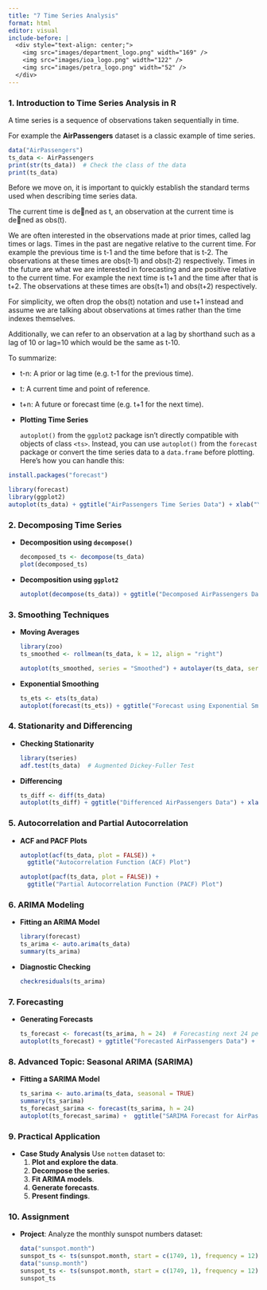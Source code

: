 ---
title: "7 Time Series Analysis"
format: html
editor: visual
include-before: |
  <div style="text-align: center;">
    <img src="images/department_logo.png" width="169" />
    <img src="images/ioa_logo.png" width="122" />
    <img src="images/petra_logo.png" width="52" />
  </div>
---

### 1. **Introduction to Time Series Analysis in R**

A time series is a sequence of observations taken sequentially in time.

For example the **AirPassengers** dataset is a classic example of time series.

```{r}
data("AirPassengers")      
ts_data <- AirPassengers      
print(str(ts_data))  # Check the class of the data
print(ts_data)
```

Before we move on, it is important to quickly establish the standard terms used when describing time series data.

The current time is dened as t, an observation at the current time is dened as obs(t).

We are often interested in the observations made at prior times, called lag times or lags. Times in the past are negative relative to the current time. For example the previous time is t-1 and the time before that is t-2. The observations at these times are obs(t-1) and obs(t-2) respectively. Times in the future are what we are interested in forecasting and are positive relative to the current time. For example the next time is t+1 and the time after that is t+2. The observations at these times are obs(t+1) and obs(t+2) respectively.

For simplicity, we often drop the obs(t) notation and use t+1 instead and assume we are talking about observations at times rather than the time indexes themselves.

Additionally, we can refer to an observation at a lag by shorthand such as a lag of 10 or lag=10 which would be the same as t-10.

To summarize:

-   t-n: A prior or lag time (e.g. t-1 for the previous time).

-   t: A current time and point of reference.

-   t+n: A future or forecast time (e.g. t+1 for the next time).

-   **Plotting Time Series**

    `autoplot()` from the `ggplot2` package isn't directly compatible with objects of class `<ts>`. Instead, you can use `autoplot()` from the `forecast` package or convert the time series data to a `data.frame` before plotting. Here’s how you can handle this:

```{r eval=FALSE}
install.packages("forecast")
```

```{r}
library(forecast)
library(ggplot2)
autoplot(ts_data) + ggtitle("AirPassengers Time Series Data") + xlab("Year") + ylab("Number of Passengers")
```

### 2. **Decomposing Time Series**

-   **Decomposition using `decompose()`**

    ```{r}
    decomposed_ts <- decompose(ts_data)      
    plot(decomposed_ts)
    ```

-   **Decomposition using `ggplot2`**

    ```{r}
    autoplot(decompose(ts_data)) + ggtitle("Decomposed AirPassengers Data")
    ```

### 3. **Smoothing Techniques**

-   **Moving Averages**

    ```{r}
    library(zoo)      
    ts_smoothed <- rollmean(ts_data, k = 12, align = "right")      

    autoplot(ts_smoothed, series = "Smoothed") + autolayer(ts_data, series = "Original") +  ggtitle("Smoothed Time Series with Moving Average") +   xlab("Year") + ylab("Number of Passengers")
    ```

-   **Exponential Smoothing**

    ```{r}
    ts_ets <- ets(ts_data)      
    autoplot(forecast(ts_ets)) + ggtitle("Forecast using Exponential Smoothing")
    ```

### 4. **Stationarity and Differencing**

-   **Checking Stationarity**

    ```{r}
    library(tseries)      
    adf.test(ts_data)  # Augmented Dickey-Fuller Test
    ```

-   **Differencing**

    ```{r}
    ts_diff <- diff(ts_data)      
    autoplot(ts_diff) + ggtitle("Differenced AirPassengers Data") + xlab("Year") + ylab("Differenced Number of Passengers")
    ```

### 5. **Autocorrelation and Partial Autocorrelation**

-   **ACF and PACF Plots**

    ```{r}
    autoplot(acf(ts_data, plot = FALSE)) +
      ggtitle("Autocorrelation Function (ACF) Plot")

    autoplot(pacf(ts_data, plot = FALSE)) +
      ggtitle("Partial Autocorrelation Function (PACF) Plot")
    ```

### 6. **ARIMA Modeling**

-   **Fitting an ARIMA Model**

    ```{r}
    library(forecast)      
    ts_arima <- auto.arima(ts_data)      
    summary(ts_arima)
    ```

-   **Diagnostic Checking**

    ```{r}
    checkresiduals(ts_arima)
    ```

### 7. **Forecasting**

-   **Generating Forecasts**

    ```{r}
    ts_forecast <- forecast(ts_arima, h = 24)  # Forecasting next 24 periods
    autoplot(ts_forecast) + ggtitle("Forecasted AirPassengers Data") +  xlab("Year") + ylab("Number of Passengers")
    ```

### 8. **Advanced Topic: Seasonal ARIMA (SARIMA)**

-   **Fitting a SARIMA Model**

    ```{r}
    ts_sarima <- auto.arima(ts_data, seasonal = TRUE)      
    summary(ts_sarima)      
    ts_forecast_sarima <- forecast(ts_sarima, h = 24)      
    autoplot(ts_forecast_sarima) +  ggtitle("SARIMA Forecast for AirPassengers Data")
    ```

### 9. **Practical Application**

-   **Case Study Analysis** Use `nottem` dataset to:
    1.  **Plot and explore the data**.
    2.  **Decompose the series**.
    3.  **Fit ARIMA models**.
    4.  **Generate forecasts**.
    5.  **Present findings**.

### 10. **Assignment**

-   **Project**: Analyze the monthly sunspot numbers dataset:

    ```{r}
    data("sunspot.month")      
    sunspot_ts <- ts(sunspot.month, start = c(1749, 1), frequency = 12)
    data("sunsp.month")      
    sunspot_ts <- ts(sunspot.month, start = c(1749, 1), frequency = 12)
    sunspot_ts
    ```
